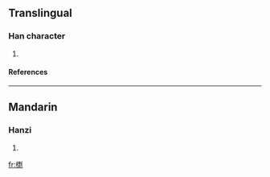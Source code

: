 ==Translingual==
===Han character===
{{Han char|rn=75|rad=木|as=13|sn=17|four=4199<sub>1</sub>|canj=木一火弓 (DMFN)}}
# {{defn|Han|sort=木13}}
====References====
{{Han ref|kx=0557.270|dkj=15692|dj=0947.040|hdz=21300.030|uh=6AA6|ud=27302|bh=ED46|bd=60742}}

----
==Mandarin==
===Hanzi===
{{cmn-hanzi|pin=[[biǎo]] (biao3)|wg=piao<sup>3</sup>}}
# {{defn|Mandarin}}

[[fr:檦]]